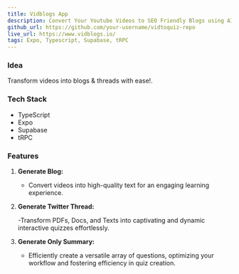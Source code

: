 ```yaml
---
title: Vidblogs App
description: Convert Your Youtube Videos to SEO Friendly Blogs using AI.
github_url: https://github.com/your-username/vidtoquiz-repo
live_url: https://www.vidblogs.io/
tags: Expo, Typescript, Supabase, tRPC
---
```


### Idea

Transform videos into blogs & threads with ease!.

### Tech Stack

- TypeScript
- Expo
- Supabase
- tRPC

### Features

1. **Generate Blog:**

   - Convert videos into high-quality text for an engaging learning experience.

2. **Generate Twitter Thread:**

   -Transform PDFs, Docs, and Texts into captivating and dynamic interactive quizzes effortlessly.

3. **Generate Only Summary:**
   - Efficiently create a versatile array of questions, optimizing your workflow and fostering efficiency in quiz creation.
